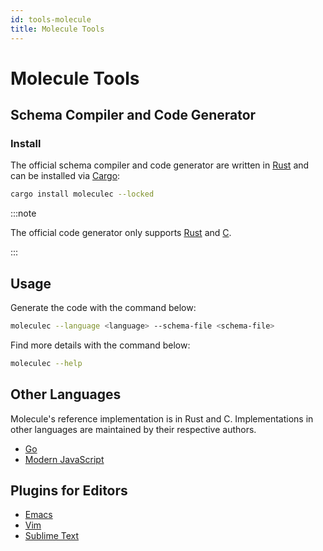```yaml
---
id: tools-molecule
title: Molecule Tools
---
```



# Molecule Tools

## Schema Compiler and Code Generator

### Install

The official schema compiler and code generator are written in [Rust](https://www.rust-lang.org/) and can be installed via [Cargo](https://doc.rust-lang.org/cargo/):

```bash
cargo install moleculec --locked
```

:::note

The official code generator only supports [Rust](https://www.rust-lang.org/) and [C](https://en.wikipedia.org/wiki/C_%28programming_language%29).

:::

## Usage

Generate the code with the command below:

```bash
moleculec --language <language> --schema-file <schema-file>
```

Find more details with the command below:

```bash
moleculec --help
```

## Other Languages

Molecule's reference implementation is in Rust and C. Implementations in other languages are maintained by their respective authors.

- [Go](https://github.com/driftluo/moleculec-go)
- [Modern JavaScript](https://github.com/xxuejie/moleculec-es)

## Plugins for Editors

- [Emacs](https://github.com/yangby-cryptape/emacs-molecule)
- [Vim](https://github.com/yangby-cryptape/vim-molecule)
- [Sublime Text](https://github.com/yangby-cryptape/sublimetext-molecule)
